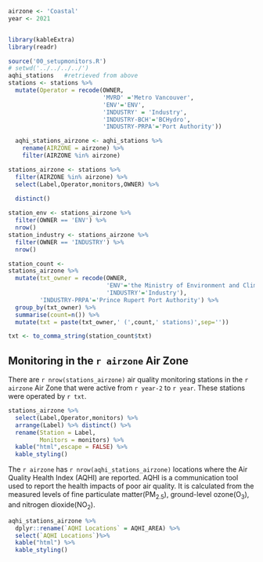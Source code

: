 ```r
airzone <- 'Coastal'
year <- 2021


library(kableExtra)
library(readr)

source('00_setupmonitors.R')
# setwd('../../../../')
aqhi_stations   #retrieved from above
stations <- stations %>%
  mutate(Operator = recode(OWNER,
                           'MVRD' ='Metro Vancouver',
                           'ENV'='ENV',
                           'INDUSTRY' = 'Industry',
                           'INDUSTRY-BCH'='BCHydro',
                           'INDUSTRY-PRPA'='Port Authority'))

  aqhi_stations_airzone <- aqhi_stations %>%
    rename(AIRZONE = airzone) %>%
    filter(AIRZONE %in% airzone)

stations_airzone <- stations %>%
  filter(AIRZONE %in% airzone) %>%
  select(Label,Operator,monitors,OWNER) %>%
  
  distinct()

station_env <- stations_airzone %>%
  filter(OWNER == 'ENV') %>%
  nrow()
station_industry <- stations_airzone %>%
  filter(OWNER == 'INDUSTRY') %>%
  nrow()

station_count <-
stations_airzone %>%
  mutate(txt_owner = recode(OWNER,
                            'ENV'='the Ministry of Environment and Climate Change Strategy (ENV)',
                            'INDUSTRY'='Industry'),
         'INDUSTRY-PRPA'='Prince Rupert Port Authority') %>%
  group_by(txt_owner) %>%
  summarise(count=n()) %>%
  mutate(txt = paste(txt_owner,' (',count,' stations)',sep=''))

txt <- to_comma_string(station_count$txt)
```

## Monitoring in the `r airzone` Air Zone

There are `r nrow(stations_airzone)` air quality monitoring stations in the `r airzone` Air Zone that were active from `r year-2` to `r year`. These stations were operated by `r txt`. 

```r
stations_airzone %>%
  select(Label,Operator,monitors) %>%
  arrange(Label) %>% distinct() %>%
  rename(Station = Label,
         Monitors = monitors) %>%
  kable("html",escape = FALSE) %>%
  kable_styling() 
```



The `r airzone` has `r nrow(aqhi_stations_airzone)` locations where the Air Quality Health Index (AQHI) are reported. AQHI is a communication tool used to report the health impacts of poor air quality. It is calculated from the measured levels of fine particulate matter(PM<sub>2.5</sub>), ground-level ozone(O<sub>3</sub>), and nitrogen dioxide(NO<sub>2</sub>). 

```r
aqhi_stations_airzone %>%
  dplyr::rename(`AQHI Locations` = AQHI_AREA) %>%
  select(`AQHI Locations`)%>%
  kable("html") %>%
  kable_styling() 
```
